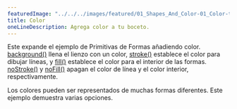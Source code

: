 ---
featuredImage: "../../../images/featured/01_Shapes_And_Color-01_Color-thumbnail.png"
title: Color
oneLineDescription: Agrega color a tu boceto.
---

Este expande el ejemplo de Primitivas de Formas añadiendo 
color.
<a href="https://p5js.org/reference/#/p5/background" target="_blank">background()</a>
llena el lienzo con un color,
<a href="https://p5js.org/reference/#/p5/stroke" target="_blank">stroke()</a>
establece el color para dibujar líneas, y
<a href="https://p5js.org/reference/#/p5/fill" target="_blank">fill()</a>
establece el color para el interior de las formas.
<a href="https://p5js.org/reference/#/p5/noFill" target="_blank">noStroke()</a> y
<a href="https://p5js.org/reference/#/p5/noFill" target="_blank">noFill()</a>
apagan el color de línea y el color interior, respectivamente.

Los colores pueden ser representados de muchas formas diferentes. Este ejemplo demuestra varias opciones.

